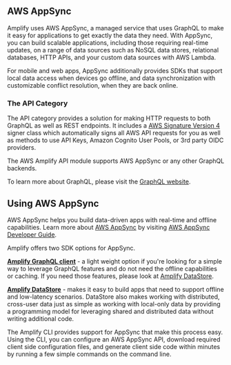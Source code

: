 ## AWS AppSync

Amplify uses AWS AppSync, a managed service that uses GraphQL to make it easy for applications to get exactly the data they need. With AppSync, you can build scalable applications, including those requiring real-time updates, on a range of data sources such as NoSQL data stores, relational databases, HTTP APIs, and your custom data sources with AWS Lambda.

For mobile and web apps, AppSync additionally provides SDKs that support local data access when devices go offline, and data synchronization with customizable conflict resolution, when they are back online.

### The API Category

The API category provides a solution for making HTTP requests to both GraphQL as well as REST endpoints. It includes a [AWS Signature Version 4](http://docs.aws.amazon.com/general/latest/gr/signature-version-4.html) signer class which automatically signs all AWS API requests for you as well as methods to use API Keys, Amazon Cognito User Pools, or 3rd party OIDC providers.

The AWS Amplify API module supports AWS AppSync or any other GraphQL backends.

<Callout>

To learn more about GraphQL, please visit the [GraphQL website](http://graphql.org/learn/).

</Callout>

## Using AWS AppSync

AWS AppSync helps you build data-driven apps with real-time and offline capabilities. Learn more about [AWS AppSync](https://aws.amazon.com/appsync/) by visiting [AWS AppSync Developer Guide](https://docs.aws.amazon.com/appsync/latest/devguide/welcome.html).

Amplify offers two SDK options for AppSync.

**[Amplify GraphQL client](/[platform]/prev/build-a-backend/graphqlapi/query-data/)** - a light weight option if you're looking for a simple way to leverage GraphQL features and do not need the offline capabilities or caching. If you need those features, please look at [Amplify DataStore](/[platform]/prev/build-a-backend/more-features/datastore/set-up-datastore/).

**[Amplify DataStore](/[platform]/prev/build-a-backend/more-features/datastore/set-up-datastore/)** - makes it easy to build apps that need to support offline and low-latency scenarios. DataStore also makes working with distributed, cross-user data just as simple as working with local-only data by providing a programming model for leveraging shared and distributed data without writing additional code.

The Amplify CLI provides support for AppSync that make this process easy. Using the CLI, you can configure an AWS AppSync API, download required client side configuration files, and generate client side code within minutes by running a few simple commands on the command line.
